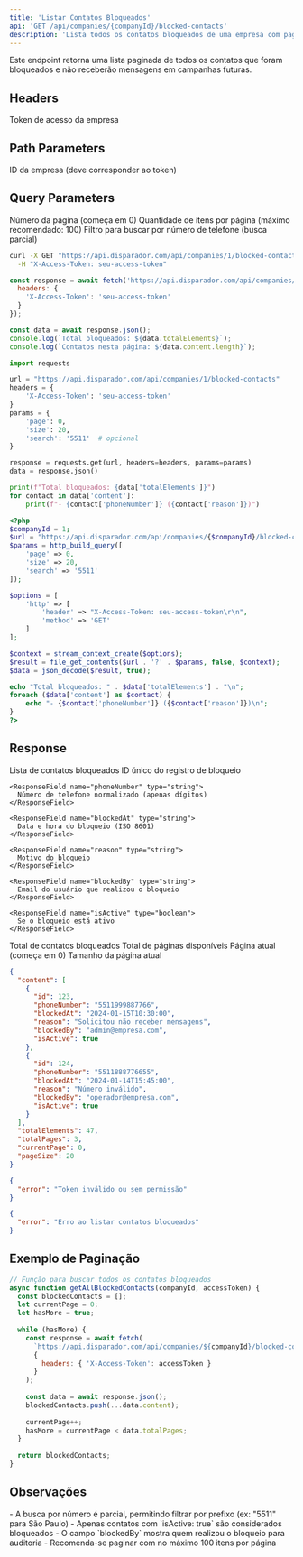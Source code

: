 ```yaml
---
title: 'Listar Contatos Bloqueados'
api: 'GET /api/companies/{companyId}/blocked-contacts'
description: 'Lista todos os contatos bloqueados de uma empresa com paginação e busca'
---
```


<Note>
  Este endpoint retorna uma lista paginada de todos os contatos que foram bloqueados e não receberão mensagens em campanhas futuras.
</Note>

## Headers

<ParamField header="X-Access-Token" type="string" required>
  Token de acesso da empresa
</ParamField>

## Path Parameters

<ParamField path="companyId" type="number" required>
  ID da empresa (deve corresponder ao token)
</ParamField>

## Query Parameters

<ParamField query="page" type="number" default="0">
  Número da página (começa em 0)
</ParamField>

<ParamField query="size" type="number" default="20">
  Quantidade de itens por página (máximo recomendado: 100)
</ParamField>

<ParamField query="search" type="string">
  Filtro para buscar por número de telefone (busca parcial)
</ParamField>

<RequestExample>

```bash cURL
curl -X GET "https://api.disparador.com/api/companies/1/blocked-contacts?page=0&size=20&search=5511" \
  -H "X-Access-Token: seu-access-token"
```

```javascript JavaScript
const response = await fetch('https://api.disparador.com/api/companies/1/blocked-contacts?page=0&size=20', {
  headers: {
    'X-Access-Token': 'seu-access-token'
  }
});

const data = await response.json();
console.log(`Total bloqueados: ${data.totalElements}`);
console.log(`Contatos nesta página: ${data.content.length}`);
```

```python Python
import requests

url = "https://api.disparador.com/api/companies/1/blocked-contacts"
headers = {
    'X-Access-Token': 'seu-access-token'
}
params = {
    'page': 0,
    'size': 20,
    'search': '5511'  # opcional
}

response = requests.get(url, headers=headers, params=params)
data = response.json()

print(f"Total bloqueados: {data['totalElements']}")
for contact in data['content']:
    print(f"- {contact['phoneNumber']} ({contact['reason']})")
```

```php PHP
<?php
$companyId = 1;
$url = "https://api.disparador.com/api/companies/{$companyId}/blocked-contacts";
$params = http_build_query([
    'page' => 0,
    'size' => 20,
    'search' => '5511'
]);

$options = [
    'http' => [
        'header' => "X-Access-Token: seu-access-token\r\n",
        'method' => 'GET'
    ]
];

$context = stream_context_create($options);
$result = file_get_contents($url . '?' . $params, false, $context);
$data = json_decode($result, true);

echo "Total bloqueados: " . $data['totalElements'] . "\n";
foreach ($data['content'] as $contact) {
    echo "- {$contact['phoneNumber']} ({$contact['reason']})\n";
}
?>
```

</RequestExample>

## Response

<ResponseField name="content" type="array">
  Lista de contatos bloqueados

  <Expandable title="Campos do Contato Bloqueado">
    <ResponseField name="id" type="number">
      ID único do registro de bloqueio
    </ResponseField>

    <ResponseField name="phoneNumber" type="string">
      Número de telefone normalizado (apenas dígitos)
    </ResponseField>

    <ResponseField name="blockedAt" type="string">
      Data e hora do bloqueio (ISO 8601)
    </ResponseField>

    <ResponseField name="reason" type="string">
      Motivo do bloqueio
    </ResponseField>

    <ResponseField name="blockedBy" type="string">
      Email do usuário que realizou o bloqueio
    </ResponseField>

    <ResponseField name="isActive" type="boolean">
      Se o bloqueio está ativo
    </ResponseField>
  </Expandable>
</ResponseField>

<ResponseField name="totalElements" type="number">
  Total de contatos bloqueados
</ResponseField>

<ResponseField name="totalPages" type="number">
  Total de páginas disponíveis
</ResponseField>

<ResponseField name="currentPage" type="number">
  Página atual (começa em 0)
</ResponseField>

<ResponseField name="pageSize" type="number">
  Tamanho da página atual
</ResponseField>

<ResponseExample>

```json 200 - Sucesso
{
  "content": [
    {
      "id": 123,
      "phoneNumber": "5511999887766",
      "blockedAt": "2024-01-15T10:30:00",
      "reason": "Solicitou não receber mensagens",
      "blockedBy": "admin@empresa.com",
      "isActive": true
    },
    {
      "id": 124,
      "phoneNumber": "5511888776655",
      "blockedAt": "2024-01-14T15:45:00",
      "reason": "Número inválido",
      "blockedBy": "operador@empresa.com",
      "isActive": true
    }
  ],
  "totalElements": 47,
  "totalPages": 3,
  "currentPage": 0,
  "pageSize": 20
}
```

```json 401 - Token Inválido
{
  "error": "Token inválido ou sem permissão"
}
```

```json 500 - Erro Interno
{
  "error": "Erro ao listar contatos bloqueados"
}
```

</ResponseExample>

## Exemplo de Paginação

```javascript
// Função para buscar todos os contatos bloqueados
async function getAllBlockedContacts(companyId, accessToken) {
  const blockedContacts = [];
  let currentPage = 0;
  let hasMore = true;
  
  while (hasMore) {
    const response = await fetch(
      `https://api.disparador.com/api/companies/${companyId}/blocked-contacts?page=${currentPage}&size=100`,
      {
        headers: { 'X-Access-Token': accessToken }
      }
    );
    
    const data = await response.json();
    blockedContacts.push(...data.content);
    
    currentPage++;
    hasMore = currentPage < data.totalPages;
  }
  
  return blockedContacts;
}
```

## Observações

<Note>
- A busca por número é parcial, permitindo filtrar por prefixo (ex: "5511" para São Paulo)
- Apenas contatos com `isActive: true` são considerados bloqueados
- O campo `blockedBy` mostra quem realizou o bloqueio para auditoria
- Recomenda-se paginar com no máximo 100 itens por página
</Note>